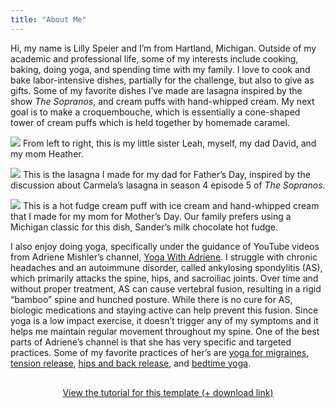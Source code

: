```yaml
---
title: "About Me"
---
```


Hi, my name is Lilly Speier and I'm from Hartland, Michigan. Outside of my academic and professional life, some of my interests include cooking, baking, doing yoga, and spending time with my family. I love to cook and bake labor-intensive dishes, partially for the challenge, but also to give as gifts. Some of my favorite dishes I've made are lasagna inspired by the show *The Sopranos*, and cream puffs with hand-whipped cream. My next goal is to make a croquembouche, which is essentially a cone-shaped tower of cream puffs which is held together by homemade caramel.

::: {layout-ncol="2"}
![](~/Documents/GitHub/lillyspeier.github.io/images/family_pic.jpg)
From left to right, this is my little sister Leah, myself, my dad David, and my mom Heather. 

![](~/Documents/GitHub/lillyspeier.github.io/images/lasagna.jpg)
This is the lasagna I made for my dad for Father's Day, inspired by the discussion about Carmela's lasagna in season 4 episode 5 of *The Sopranos*.

![](~/Documents/GitHub/lillyspeier.github.io/images/cream_puff.jpg)
This is a hot fudge cream puff with ice cream and hand-whipped cream that I made for my mom for Mother's Day. Our family prefers using a Michigan classic for this dish, Sander's milk chocolate hot fudge.
:::

I also enjoy doing yoga, specifically under the guidance of YouTube videos from Adriene Mishler's channel, [Yoga With Adriene](https://www.youtube.com/user/yogawithadriene). I struggle with chronic headaches and an autoimmune disorder, called ankylosing spondylitis (AS), which primarily attacks the spine, hips, and sacroiliac joints. Over time and without proper treatment, AS can cause vertebral fusion, resulting in a rigid "bamboo" spine and hunched posture. While there is no cure for AS, biologic medications and staying active can help prevent this fusion. Since yoga is a low impact exercise, it doesn't trigger any of my symptoms and it helps me maintain regular movement throughout my spine. One of the best parts of Adriene's channel is that she has very specific and targeted practices. Some of my favorite practices of her's are [yoga for migraines](https://youtu.be/QFkAl5wHEbg?si=ZEYimDYDyPs0ct6V), [tension release](https://youtu.be/aKsu112bzHE?si=yh1jk68pDvALpJ9k), [hips and back release](https://youtu.be/Ho9em79_0qg?si=KY-HvpZ2BMx6befC), and [bedtime yoga](https://youtu.be/v7SN-d4qXx0?si=ywb0xr_28nf1iGXH).

::: {style="margin: 30px; text-align: center;"}
<a class="btn btn-primary" href="https://www.marvinschmitt.com/blog/website-tutorial-quarto/" role="button" target="_blank" style="padding: 15px 30px;">View the tutorial for this template (+ download link)</a>
:::
